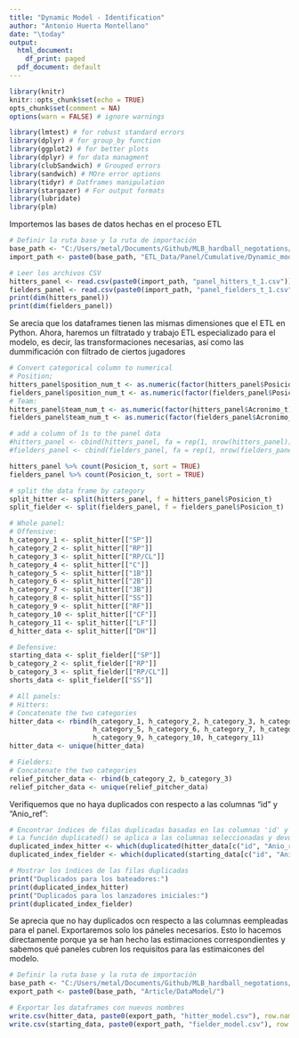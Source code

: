 ```yaml
---
title: "Dynamic Model - Identification"
author: "Antonio Huerta Montellano"
date: "\today"
output:
  html_document:
    df_print: paged
  pdf_document: default
---
```


```r
library(knitr)
knitr::opts_chunk$set(echo = TRUE)
opts_chunk$set(comment = NA)
options(warn = FALSE) # ignore warnings
```

```r
library(lmtest) # for robust standard errors
library(dplyr) # for group_by function
library(ggplot2) # for better plots
library(dplyr) # for data managment
library(clubSandwich) # Grouped errors
library(sandwich) # MOre error options
library(tidyr) # Datframes manipulation
library(stargazer) # For output formats
library(lubridate)
library(plm)
```

Importemos las bases de datos hechas en el proceso ETL

```r
# Definir la ruta base y la ruta de importación
base_path <- "C:/Users/metal/Documents/Github/MLB_hardball_negotations/"
import_path <- paste0(base_path, "ETL_Data/Panel/Cumulative/Dynamic_model/")

# Leer los archivos CSV
hitters_panel <- read.csv(paste0(import_path, "panel_hitters_t_1.csv"))
fielders_panel <- read.csv(paste0(import_path, "panel_fielders_t_1.csv"))
print(dim(hitters_panel))
print(dim(fielders_panel))
```

Se arecia que los dataframes tienen las mismas dimensiones que el ETL en Python. Ahora, haremos un filtratado y trabajo ETL especializado para el modelo, es decir, las transformaciones necesarias, así como las dummificación con filtrado de ciertos jugadores

```r
# Convert categorical column to numerical
# Position;
hitters_panel$position_num_t <- as.numeric(factor(hitters_panel$Posicion_t))
fielders_panel$position_num_t <- as.numeric(factor(fielders_panel$Posicion_t))
# Team:
hitters_panel$team_num_t <- as.numeric(factor(hitters_panel$Acronimo_t))
fielders_panel$team_num_t <- as.numeric(factor(fielders_panel$Acronimo_t))

# add a column of 1s to the panel data
#hitters_panel <- cbind(hitters_panel, fa = rep(1, nrow(hitters_panel)))
#fielders_panel <- cbind(fielders_panel, fa = rep(1, nrow(fielders_panel)))

hitters_panel %>% count(Posicion_t, sort = TRUE)
fielders_panel %>% count(Posicion_t, sort = TRUE)

# split the data frame by category
split_hitter <- split(hitters_panel, f = hitters_panel$Posicion_t)
split_fielder <- split(fielders_panel, f = fielders_panel$Posicion_t)

# Whole panel:
# Offensive:
h_category_1 <- split_hitter[["SP"]]
h_category_2 <- split_hitter[["RP"]]
h_category_3 <- split_hitter[["RP/CL"]]
h_category_4 <- split_hitter[["C"]]
h_category_5 <- split_hitter[["1B"]]
h_category_6 <- split_hitter[["2B"]]
h_category_7 <- split_hitter[["3B"]]
h_category_8 <- split_hitter[["SS"]]
h_category_9 <- split_hitter[["RF"]]
h_category_10 <- split_hitter[["CF"]]
h_category_11 <- split_hitter[["LF"]]
d_hitter_data <- split_hitter[["DH"]]

# Defensive:
starting_data <- split_fielder[["SP"]]
b_category_2 <- split_fielder[["RP"]]
b_category_3 <- split_fielder[["RP/CL"]]
shorts_data <- split_fielder[["SS"]]

# All panels:
# Hitters:
# Concatenate the two categories
hitter_data <- rbind(h_category_1, h_category_2, h_category_3, h_category_4,
                     h_category_5, h_category_6, h_category_7, h_category_8,
                     h_category_9, h_category_10, h_category_11)
hitter_data <- unique(hitter_data)

# Fielders:
# Concatenate the two categories
relief_pitcher_data <- rbind(b_category_2, b_category_3)
relief_pitcher_data <- unique(relief_pitcher_data)
```

Verifiquemos que no haya duplicados con respecto a las columnas "id" y "Anio_ref":

```r
# Encontrar índices de filas duplicadas basadas en las columnas 'id' y 'Anio_ref'
# La función duplicated() se aplica a las columnas seleccionadas y devuelve TRUE para filas que son duplicadas
duplicated_index_hitter <- which(duplicated(hitter_data[c("id", "Anio_ref")]) | duplicated(hitter_data[c("id", "Anio_ref")], fromLast = TRUE))
duplicated_index_fielder <- which(duplicated(starting_data[c("id", "Anio_ref")]) | duplicated(starting_data[c("id", "Anio_ref")], fromLast = TRUE))

# Mostrar los índices de las filas duplicadas
print("Duplicados para los bateadores:")
print(duplicated_index_hitter)
print("Duplicados para los lanzadores iniciales:")
print(duplicated_index_fielder)
```

Se aprecia que no hay duplicados ocn respecto a las columnas eempleadas para el panel. Exportaremos solo los páneles necesarios. Esto lo hacemos directamente porque ya se han hecho las estimaciones correspondientes y sabemos qué paneles cubren los requisitos para las estimaicones del modelo.

```r
# Definir la ruta base y la ruta de importación
base_path <- "C:/Users/metal/Documents/Github/MLB_hardball_negotations/"
export_path <- paste0(base_path, "Article/DataModel/")

# Exportar los dataframes con nuevos nombres
write.csv(hitter_data, paste0(export_path, "hitter_model.csv"), row.names = FALSE)
write.csv(starting_data, paste0(export_path, "fielder_model.csv"), row.names = FALSE)
```